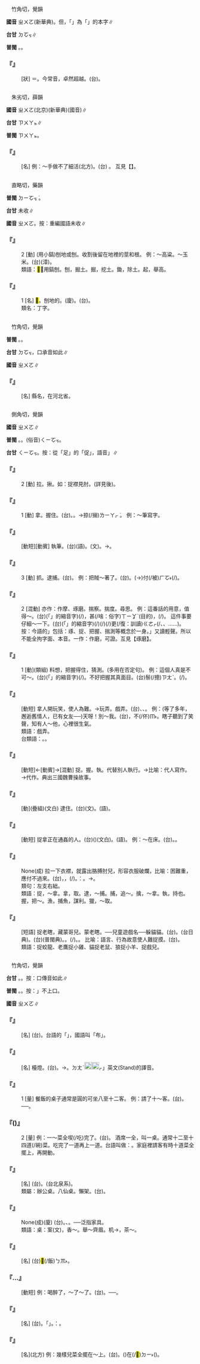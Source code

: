 
=={{ruby|卓|ㄓㄨㄛ}}==

　竹角切，覺韻

'''國音''' <rt>ㄓㄨㄛ</rt>(新華典){{ruby|＝|ㄓㄨㄛˊ}}。但，「{{ruby|卓|ㄓㄨㄛ}}」為「{{ruby|桌|ㄓㄨㄛ}}」的本字∥

'''台甘''' <rt>ㄉㆦㆶ</rt>{{ruby|。|ㄉㆦㆷ}}∥

'''普閩''' {{ruby|(文)|ㄉㆦㆶ}}。{{ruby|(白)|ㄉㆦㆷ}}。

    

==='''『{{ruby|卓|ㄓㄨㄛ}}』'''===
: [狀] ＝{{ruby|桌|ㄓㄨㄛ}}。今常音{{ruby|：|ㄓㄨㄛˊ}}，卓然超越。(台){{ruby|特|ㄉㄧㆤㆶ ͘}}{{ruby|別|ㄅㄧㄚㆵ ͘}}{{ruby|顯|ㄏㄧㄢˋ}}{{ruby|然|ㆢㄧㄢˊ}}{{ruby|/|ㄌㄧㄢˊ}}{{ruby|超|ㄑㄧㄠ}}{{ruby|出|ㄘㄨㆵ}}{{ruby|一|ㄧㆵ}}{{ruby|般|ㄅㄨㆩ}}。
    

=={{ruby|拙|ㄓㄨㄛ}}==

　朱劣切，薛韻

'''國音''' <rt>ㄓㄨㄛ</rt>(北京)(新華典){{ruby|＝|ㄓㄨㄛˊ}}(國音)∥

'''台甘''' <rt>ㄗㄨㄚㆵ</rt>∥

'''普閩''' <rt>ㄗㄨㄚㆵ</rt>。

    

==='''『{{ruby|拙|ㄓㄨㄛ}}』'''===
: [名] 例：～手做不了細活(北方)。(台){{ruby|頇|ㄏㆰ}}{{ruby|顢|ㆠㄢ˫}}{{ruby|手|ㄑㄧㄨˋ}}{{ruby|做|ㄗㄨㆤ˪}}{{ruby|/|ㄗㄜ˪}}{{ruby|無|ㆠㄜˊ}} {{ruby|幼|ㄧㄨ˪}}{{ruby|工|ㄎㄤ}}{{ruby|課|ㄎㄨㆤ˪}}{{ruby|/|ㄎㆤ˪}}。 互見【{{ruby|拙|ㄓㄨㄛˊ}}】。
    

=={{ruby|<mark>&#xf91bc;</mark>|ㄓㄨㄛ}}==

　直略切，藥韻

'''普閩''' <rt>ㄉㄧㆦㆶ ͘</rt>。

'''台甘''' 未收∥

'''國音''' <rt>ㄓㄨㄛ</rt>。按：重編國語未收∥

    

==='''『{{ruby|<mark>&#xf91bc;</mark>|ㄓㄨㄛ}}』'''===
:2  [動] (用小鎬)刨地或刨{{ruby|茬|ㄔㄚˊ}}。收割後留在地裡的莖和根。 例：～高粱。～玉米。(台){{ruby|掘|ㄍㄨㆵ ͘}}{{ruby|高|ㄍㄠ}}{{ruby|/|ㄍㄜ}}{{ruby|粱|ㄌㄧㄤˊ}}{{ruby|收|ㄒㄧㄨ}}{{ruby|割|ㄍㄨㄚㆷ}}{{ruby|後|ㄠ˫}}{{ruby|丌|ㆤ}}{{ruby|根|ㄍㄨㄣ}}{{ruby|(泉)|ㄍㄧㄣ}}(漳){{ruby|頭|ㄊㄠˊ}}。
:類語：<mark>&#xf91bc;</mark>，用鎬刨。刨，掘土。掘，挖土。鋤，除土。起，舉高。
:
    

==='''『{{ruby|<mark>&#xf91bc;</mark>|ㄓㄨㄛ}}』'''===
:1  [名] <mark>&#xf91bc;</mark>{{ruby|鉤|·ㄍㄡ}}。刨地的{{ruby|鎬|ㄍㄠˇ}}。(廈){{ruby|尖|ㄐㄧㆰ}}{{ruby|錐|ㄗㄨㄧ}}。(台){{ruby|掘|ㄍㄨㆵ ͘}}{{ruby|仔|ㄚ}}。
:類名：丁字{{ruby|鎬|ㄍㄠˇ}}。
:
    

=={{ruby|琢|ㄓㄨㄛ}}==

　竹角切，覺韻

'''普閩''' {{ruby|(文)|ㄉㄚㆶ}}。{{ruby|(白)|ㄉㆦㆶ}}。

'''台甘''' <rt>ㄉㆦㆶ</rt>，口承音如此∥

'''國音''' <rt>ㄓㄨㄛ</rt>∥

    

==='''『{{ruby|琢|ㄓㄨㄛ}}』'''===
: [名] 縣名，在河北省。
    

=={{ruby|捉|ㄓㄨㄛ}}==

　側角切，覺韻

'''國音''' <rt>ㄓㄨㄛ</rt>∥

'''普閩''' {{ruby|(文)|ㄗㄚㆶ}}。{{ruby|(白)|ㄗㆦㆶ}}。(俗音)<rt>ㄑㄧㆦㆶ</rt>。

'''台甘''' <rt>ㄑㄧㆦㆶ</rt>。按：從「足」的「促」，語音{{ruby|「|ㄗㄚㆶ}}」∥

    

==='''『{{ruby|捉|ㄓㄨㄛ}}』'''===
:2  [動] 拉。揪。如：捉襟見肘。(詳見後)。
    

==='''『{{ruby|捉|ㄓㄨㄛ}}』'''===
:1  [動] 拿。握住。(台){{ruby|擲|ㄉㆪ˫}}{{ruby|/|ㄉㆥ˫}}。{{ruby|扲|ㆣㄧㆬ˫}}。→掠(/搦)<rt>ㄌㄧㄚㆷ ͘</rt>。 例：～筆寫字。
    

==='''『{{ruby|捉|ㄓㄨㄛ}}{{ruby|筆|ㄅㄧˇ}}』'''===
: [動短][動賓] 執筆。(台){{ruby|舉|ㆣㄧㄚㆷ ͘}}{{ruby|筆|ㄅㄧㆵ}}(語)。{{ruby|執|ㄐㄧㆴ}}{{ruby|筆|ㄅㄧㆵ}}(文)。→{{ruby|寫|ㄒㄧㄚˋ}}{{ruby|文|ㆠㄨㄣˊ}}{{ruby|章|ㄐㄧㆧ}}{{ruby|/|ㄐㄧㆲ}}。
    

==='''『{{ruby|捉|ㄓㄨㄛ}}』'''===
:3  [動] 抓。逮捕。(台){{ruby|掠|ㄌㄧㄚㆷ ͘}}。 例：把賊～著了。(台){{ruby|掠|ㄌㄧㄚㆷ ͘}}{{ruby|著|ㄉㄧㄜㆷ ͘}}{{ruby|賊|ㄘㄚㆵ ͘}}{{ruby|仔|ㄚ}}。{{ruby|賊|ㄘㄚㆵ ͘}}{{ruby|仔|ㄚ}}({{ruby|乞|ㄎㄧ˪}}→){{ruby|去|ㄎㄧ˪}}付(/被)<rt>ㄏㆦ˫</rt>{{ruby|人|ㄌㄤˊ}}{{ruby|掠|ㄌㄧㄚㆷ ͘}}{{ruby|著|ㄉㄧㄜㆷ ͘}}(/{{ruby|抄|ㄙㄚ}}{{ruby|著|ㄉㄧㄜㆷ ͘}})。
    

==='''『{{ruby|捉|ㄓㄨㄛ}}{{ruby|摸|·ㄇㄛ}}』'''===
:2  [混動] 亦作：作摩、琢磨。揣察。揣度。尋思。 例：這番話的用意，值得～。(台){{ruby|伊|ㄧ}}{{ruby|<mark>&#xffb50;</mark>|ㄐㄧㆵ}}(「{{ruby|此|ㄐㄧˋ}}{{ruby|一|ㄐㄧㆵ ͘}}」的縮音字)(/{{ruby|此|ㄐㄧㆵ}}){{ruby|番|ㄏㄨㄢ}}{{ruby|所|ㄙㆦˋ}}{{ruby|講|ㄍㆲˋ}}{{ruby|丌|ㆤ}}{{ruby|話|ㄨㆤ˫}}，{{ruby|有|ㄨ˫}}甚(/啥：俗字)<rt>ㄒㄧㆩˋ</rt>{{ruby|麼|ㄇㄧㆷ ͘}}{{ruby|特|ㄉㄧㆤㆶ ͘}}{{ruby|別|ㄅㄧㄚㆵ ͘}}{{ruby|丌|ㆤ}}{{ruby|意|ㄧ˪}}{{ruby|思|ㄙㄨ˪}}(目的)，{{ruby|值|ㄉㄚㆵ ͘}}{{ruby|得|ㄉㄧㆵ}}{{ruby|<mark>&#xffcf6;</mark>|ㄌㄢˋ}}{{ruby|斟|ㄐㄧㆬ}}{{ruby|酌|ㄐㄧㆦㆶ}}(/{{ruby|詳|ㄒㄧㆲˊ}}{{ruby|細|ㄙㆤ˪}}){{ruby|想|ㄒㄧㆧ˫}}{{ruby|/|ㄒㄧㆫ˫}}{{ruby|較|ㄎㄚㆷ}}{{ruby|妥|ㄊㄜˋ}}{{ruby|當|ㄉㆲ˪}}{{ruby|咧|ㄌㆤ˪}}。 這件事要仔細～一下。(台){{ruby|<mark>&#xffb50;</mark>|ㄐㄧㆵ}}(「{{ruby|此|ㄐㄧˋ}}{{ruby|一|ㄐㄧㆵ ͘}}」的縮音字)(/{{ruby|此|ㄐㄧㆵ}}){{ruby|件|ㄍㄧㆩ˫}}{{ruby|載|ㄉㄞ˫}}(/{{ruby|戴|ㄉㄞ˪}}){{ruby|事|ㄐㄧ˪}}(/{{ruby|事|ㄉㄞ˫}}{{ruby|情|ㄐㄧ˪}}){{ruby|愛|ㄞ˪}}{{ruby|著|ㄉㄧㄜㆷ ͘}}更(/復：訓讀)<rt>ㄍㄜㆷ</rt>{{ruby|/|ㄍㄜ˪}}{{ruby|斟|ㄐㄧㆬ}}{{ruby|酌|ㄐㄧㆦㆶ}}(/{{ruby|考|ㄎㄜˋ}}{{ruby|慮|ㄌㄧ˫}}{{ruby|/|ㄌㄨ˫}}、{{ruby|檢|ㄍㄧㆰˋ}}{{ruby|討|ㄊㄜˋ}}、{{ruby|研|ㆣㄧㄢˋ}}{{ruby|究|ㄍㄧㄨ˪}}……){{ruby|較|ㄎㄚㆷ}}{{ruby|詳|ㄒㄧㆲˊ}}{{ruby|細|ㄙㄨㆤ˪}}{{ruby|/|ㄙㆤ˪}}{{ruby|咧|ㄌㆤ˪}}。按：今語的{{ruby|「|ㄓㄨㄛˊ}}{{ruby|·|ㄇㄛ}}」包括：琢{{ruby|磨|ㄇㄛˊ}}、捉{{ruby|摸|ㄇㄛˊ}}、把握、揣測等概念於一身。{{ruby|「|·ㄇㄛ}}」又讀輕聲。所以不能全拘字面、本音。一作：作磨，可證。互見【琢磨】。
    

==='''『{{ruby|捉|ㄓㄨㄛ}}{{ruby|摸|·ㄇㄛ}}』'''===
:1  [動](類組) 料想，把握得住，猜測。(多用在否定句)。 例：這個人真是不可～。(台){{ruby|<mark>&#xffb50;</mark>|ㄐㄧㆵ}}(「{{ruby|此|ㄐㄧˋ}}{{ruby|一|ㄐㄧㆵ ͘}}」的縮音字)(/{{ruby|此|ㄐㄧㆵ}}){{ruby|個|ㆤˊ}}{{ruby|人|ㄌㄤˊ}}{{ruby|真|ㄐㄧㄣ}}{{ruby|歹|ㄆㄞˋ}}{{ruby|/|ㄆㆮˋ}}{{ruby|了|ㄌㄧㄠˋ}}{{ruby|解|ㄍㄞˋ}}。不好把握其真面目。(台){{ruby|難|ㄜㆷ}}{{ruby|得|ㄉㄧㆵ}}{{ruby|掠|ㄌㄧㄚㆷ ͘}}鬃(/摠)<rt>ㄗㄤˋ</rt>。{{ruby|<mark>&#xf90ae;</mark>|ㄙㄚ}}(/{{ruby|掠|ㄌㄧㄚㆷ ͘}}){{ruby|無|ㆠㄜˊ}}{{ruby|總|ㄗㄤˋ}}。
    

==='''『{{ruby|捉|ㄓㄨㄛ}}{{ruby|弄|ㄋㄨㄥˋ}}』'''===
: [動短] 拿人開玩笑，使人為難。→玩弄。戲弄。(台){{ruby|創|ㄘㆲ˪}}{{ruby|治|ㄉㄧ˫}}、{{ruby|制|ㄐㄧ˪}}{{ruby|→|ㄐㄧㆷ}}{{ruby|治|ㄉㄧ˫}}、{{ruby|創|ㄘㆲ˪}}{{ruby|景|ㄍㄧㄥˋ}}。 例：(等了多年，邂逅舊情人，已有女友──)天呀！別～我。(台){{ruby|天|ㄊㆪ}}{{ruby|啊|ㄚㆷ}}，{{ruby|汝|ㄌㄧˋ}}不(/伓)<rt>ㆬ˫</rt>{{ruby|通|ㄊㄤ}}{{ruby|創|ㄘㆲ˪}}{{ruby|治|ㄉㄧ˫}}{{ruby|我|ㆣㄨㄚˋ}}。瞎子聽到了笑聲，知有人～他，心裡很生氣。
:類語：戲弄。
:
:台類語：{{ruby|變|ㄅㆪ˪}}{{ruby|弄|ㄌㄤ˫}}。{{ruby|滾|ㄍㄨㄣˋ}}{{ruby|笑|ㄑㄧㄜ˪}}。
:
    

==='''『{{ruby|捉|ㄓㄨㄛ}}{{ruby|刀|ㄉㄠ}}』'''===
: [動短]←[動賓]→[混動] 捉。握。執。代替別人執行。→比喻：代人寫作。→代作。典出三國魏曹操故事。
    

==='''『{{ruby|捕|ㄅㄨˇ}}{{ruby|捉|ㄓㄨㄛ}}』'''===
: [動](疊組)(文白) 逮住。(台){{ruby|捕|ㄅㆦ˫}}{{ruby|捉|ㄑㄧㆦㆶ}}(文)。{{ruby|掠|ㄌㄧㄚㆷ ͘}}(語)。
    

==='''『{{ruby|捉|ㄓㄨㄛ}}{{ruby|姦|ㄐㄧㄢ}}』'''===
: [動短] 捉拿正在通姦的人。(台){{ruby|捉|ㄑㄧㆦㆶ}}{{ruby|姦|ㄍㄢ}}({{ruby|姦|ㄍㄢ}}{{ruby|情|ㄐㄧㄥˊ}})(文白)。{{ruby|掠|ㄌㄧㄚㆷ ͘}}{{ruby|猴|ㄍㄠˊ}}(語)。 例：～在床。(台){{ruby|捉|ㄑㄧㆦㆶ}}{{ruby|姦|ㄍㄢ}}{{ruby|在|ㄗㄞ˫}}{{ruby|床|ㄘㆭˊ}}。{{ruby|<mark>&#xffa49;</mark>|ㆠㆤㆷ}}{{ruby|/|ㆠㄨㆤㆷ}}{{ruby|掠|ㄌㄧㄚㆷ ͘}}{{ruby|猴|ㄍㄠˊ}}{{ruby|著|ㄉㄧㄜㆷ ͘}}{{ruby|愛|ㄞ˪}}{{ruby|在|ㄗㄞ˫}}{{ruby|現|ㄏㄧㄢ˫}}{{ruby|場|ㄉㄧㆧˊ}}{{ruby|/|ㄉㄧㆫˊ}}。
    

==='''『{{ruby|捉|ㄓㄨㄛ}}{{ruby|襟|ㄐㄧㄣ}}{{ruby|見|ㄐㄧㄢˋ}}{{ruby|肘|ㄓㄡˇ}}』'''===
: None(成) 拉一下衣襟，就露出胳膊肘兒，形容衣服破爛，比喻：困難{{ruby|重|ㄔㄨㄥˊ}}重，應付不過來。(台){{ruby|穿|ㄑㄧㄥ˫}}{{ruby|一|ㄐㄧㆵ ͘}}{{ruby|領|ㄋㄧㄚˋ}}{{ruby|衫|ㄙㆩ}}，{{ruby|胸|ㄏㄧㄥ}}{{ruby|前|ㄐㄧㄥˊ}}{{ruby|領|ㄋㄧㄚˋ}}{{ruby|拾|ㄎㄧㄜㆷ}}{{ruby|倚|ㄨㄚˋ}}{{ruby|來|ㄌㄞˊ}}，{{ruby|手|ㄑㄧㄨˋ}}{{ruby|股|ㄍㆦˋ}}{{ruby|頭|ㄊㄠˊ}}{{ruby|著|ㄉㄧㄜㆷ}}(/{{ruby|都|ㄉㄜ˫}}){{ruby|走|ㄗㄠˋ}}{{ruby|出|ㄘㄨㆵ}}{{ruby|來|·ㄌㄞˊ}}{{ruby|看|ㄎㄨㆩ˪}}{{ruby|人|ㄌㄤˊ}}。{{ruby|比|ㄅㄧˋ}}{{ruby|喻|ㆡㄨ˫}}{{ruby|/|ㄌㄨ˫}}：{{ruby|貧|ㄅㄧㄣˊ}}{{ruby|窮|ㄍㄧㄥˊ}}{{ruby|散|ㄙㄢˋ}}{{ruby|赤|ㄑㄧㄚㆷ}}。→{{ruby|顧|ㄍㆦ˪}}{{ruby|一|ㄐㄧㆵ ͘}}{{ruby|<mark>&#xffa45;</mark>|ㆠㆤ˫}}{{ruby|/|ㆠㄨㆤ˫}}{{ruby|顧|ㄍㆦ˪}}{{ruby|得|ㄉㄧㆵ}}{{ruby|二|ㄋㆭ˫}}{{ruby|/|ㄌㄧ˫}}。
:類句：左支右絀。
:
:類語：捉，～拿。拿，取。逮，～捕。捕，追～。擒，～拿。執，持也。握，把～。漁，捕魚，謀利。獵，～取。
:
    

==='''『{{ruby|捉|ㄓㄨㄛ}}{{ruby|迷|ㄇㄧˊ}}{{ruby|藏|ㄘㄤˊ}}』'''===
: [短語] 捉老瞎，藏蒙哥兒。蒙老瞎。──兒童遊戲名──躲貓貓。(台){{ruby|覕|ㆠㄧㆷ}}{{ruby|掩|ㆰ˫}}{{ruby|貓|ㄧㆯ}}。{{ruby|匿|ㄌㄧㆤㆶ ͘}}{{ruby|頷|ㆰ˫}}{{ruby|貓|ㄋㄧㄠ}}(台日典)。(台){{ruby|覕|ㆠㄧㆷ}}{{ruby|肖|ㄒㄧㄜ}}{{ruby|<mark>&#xffbf6;</mark>|ㄘㄨㆤ˫}}(普閩典)。{{ruby|佔|ㄐㄧㆰ˪}}{{ruby|柱|ㄊㄧㄠ˫}}{{ruby|鬼|ㄍㄨㄧˋ}}。{{ruby|掩|ㆭ}}{{ruby|水|ㄗㄨㄧˋ}}{{ruby|牛|ㆣㄨˊ}}(/{{ruby|魚|ㄏㄧˊ}}{{ruby|/|ㄏㄨˊ}})。{{ruby|掩|ㆭ}}{{ruby|咯|ㄍㆦㆶ ͘}}{{ruby|雞|ㄍㄨㆤ}}{{ruby|/|ㄍㆤ}}。 比喻：語言、行為故意使人難捉摸。(台){{ruby|掠|ㄌㄧㄚㆷ ͘}}{{ruby|龜|ㄍㄨ}}{{ruby|走|ㄗㄠˋ}}{{ruby|鱉|ㆠㄧㆷ}}。
:類語：捉蛟龍、老鷹捉小雞、貓捉老鼠、狼捉小羊、捉戲兒。
:
    

=={{ruby|桌|ㄓㄨㄛ}}==

　竹角切，覺韻

'''台甘''' {{ruby|(文)|ㄉㆦㆶ}}。{{ruby|(語)|ㄉㄜㆷ}}。按：口傳音如此∥

'''普閩''' {{ruby|(文)|ㄉㄚㆶ}}。{{ruby|(白)|ㄉㆦㆶ}}{{ruby|。|ㄉㄜㆷ}}。按：{{ruby|「|ㄉㆦㆶ}}」不上口。

'''國音''' <rt>ㄓㄨㄛ</rt>∥

    

==='''『{{ruby|桌|ㄓㄨㄛ}}{{ruby|布|ㄅㄨˋ}}』'''===
: [名] (台){{ruby|桌|ㄉㄜㆷ}}{{ruby|巾|ㄍㄨㄣ}}{{ruby|/|ㄍㄧㄣ}}。台語的「{{ruby|桌|ㄉㄜㆷ}}{{ruby|布|ㄅㆦ˪}}」，國語叫「{{ruby|抹|ㄇㄛˇ}}布」。
    

==='''『{{ruby|桌|ㄓㄨㄛ}}{{ruby|燈|ㄉㄥ}}』'''===
: [名] 檯燈。(台){{ruby|桌|ㄉㄜㆷ}}{{ruby|頭|ㄊㄠˊ}}{{ruby|燈|ㄉㄧㄥ}}。→{{ruby|檯|ㄉㄞˊ}}{{ruby|燈|ㄉㄧㄥ}}。{{ruby|「|ㄙㄨ}}<rt>ㄉㄤˋ</rt>[[File:fa47.png|20px]][[File:fa63.png|20px]]<rt>ㆷ</rt>」英文(Stand)的譯音。
    

==='''『{{ruby|桌|ㄓㄨㄛ}}』'''===
:1  [量] 餐飯的桌子通常是圓的可坐八至十二客。 例：請了十～客。(台){{ruby|請|ㄑㄧㆩˋ}}{{ruby|十|ㄗㄚㆴ ͘}}{{ruby|塊|ㄉㆤ˪}}{{ruby|桌|ㄉㄜㆷ}}。──{{ruby|開|ㄎㄨㄧ}}{{ruby|十|ㄗㄚㆴ ͘}}{{ruby|桌|ㄉㄜㆷ}}{{ruby|丌|ㆤ}}{{ruby|菜|ㄘㄞ˪}}。
    

==='''『{{ruby|桌|ㄓㄨㄛ}}({{ruby|兒|ㄦ}})』'''===
:2  [量] 例：一～菜全喫(/吃)完了。(台){{ruby|歸|ㄍㄨㄧ}}{{ruby|桌|ㄉㄜㆷ}}{{ruby|菜|ㄘㄞ˪}}{{ruby|食|ㄐㄧㄚㆷ ͘}}{{ruby|了|ㄌㄧㄠˋ}}{{ruby|了|ㄌㄧㄠˋ}}。 酒席一全{{ruby|分|ㄈㄣˋ}}，叫一桌。通常十二至十四道(/碗)菜。吃完了一道再上一道。台語叫做：{{ruby|隨|ㄙㄨㄧˊ}}{{ruby|碗|ㄨㆩˋ}}{{ruby|出|ㄘㄨㆵ}}。家庭裡請客有時十道菜全擺上，再開動。
    

==='''『{{ruby|書|ㄕㄨ}}{{ruby|桌|ㄓㄨㄛ}}』'''===
: [名] (台){{ruby|讀|ㄊㄚㆶ ͘}}{{ruby|冊|ㄘㆤㆷ}}{{ruby|桌|ㄉㄜㆷ}}。{{ruby|書|ㄗㄨ}}(台北泉系){{ruby|桌|ㄉㄜㆷ}}{{ruby|仔|ㄚ}}。
:類屬：辦公桌。八仙桌。懶架。(台){{ruby|几|ㄍㄧˋ}}{{ruby|桌|ㄉㄜㆷ}}。
:
    

==='''『{{ruby|桌|ㄓㄨㄛ}}{{ruby|椅|ㄧˇ}}{{ruby|板|ㄅㄢˇ}}{{ruby|凳|ㄉㄥˋ}}』'''===
: None(成)(廈) (台){{ruby|眠|ㆠㄧㄣˊ}}{{ruby|床|ㄘㆭˊ}}{{ruby|椅|ㄧˋ}}{{ruby|桌|ㄉㄜㆷ}}。{{ruby|椅|ㄧˋ}}{{ruby|仔|ㄚ}}、{{ruby|桌|ㄉㄜㆷ}}{{ruby|仔|ㄚ}}。──泛指家具。
:類語：桌：案(文)，香～。舉～齊眉。机→{{ruby|几|ㄐㄧ}}，茶～。
:
    

==='''『{{ruby|飯|ㄈㄢˋ}}{{ruby|桌|ㄓㄨㄛ}}』'''===
: [名] (台){{ruby|食|ㄐㄧㄚㆷ ͘}}<mark>&#xffad1;</mark>(/飯)<rt>ㄅㆭ˫</rt>{{ruby|桌|ㄉㄜㆷ}}。
    

==='''『{{ruby|溜|ㄌㄧㄡ}}…{{ruby|桌|ㄓㄨㄛ}}』'''===
: [動短] 例：喝醉了，～了～了。(台){{ruby|酒|ㄐㄧㄨˋ}}{{ruby|醉|ㄗㄨㄧ˪}}{{ruby|蝹|ㄨㄣ}}{{ruby|對|ㄉㄨㄧ˪}}{{ruby|桌|ㄉㄜㆷ}}{{ruby|腳|ㄎㄚ}}{{ruby|落|ㄌㄜㆷ ͘}}{{ruby|去|ㄎㄧ˪}}。──{{ruby|大|ㄉㄨㄚ˫}}{{ruby|醉|ㄗㄨㄧ˪}}。
    

==='''『{{ruby|桌|ㄓㄨㄛ}}{{ruby|子|·ㄗˇ}}』'''===
: [名] (台){{ruby|桌|ㄉㄜㆷ}}{{ruby|仔|ㄚ}}。{{ruby|可|ㄎㄜˋ}}{{ruby|以|ㄧˋ}}{{ruby|單|ㄉㄢ}}{{ruby|稱|ㄑㄧㄥ}}「{{ruby|桌|ㄉㄜㆷ}}」。{{ruby|如|ㄌㄨˊ}}：{{ruby|<mark>&#xffb58;</mark>|ㆣㄧㄚˋ}}{{ruby|椅|ㄧˋ}}{{ruby|<mark>&#xffb58;</mark>|ㆣㄧㄚˊ}}{{ruby|桌|ㄉㄜㆷ}}。
    

==='''『{{ruby|桌|ㄓㄨㄛ}}{{ruby|兒|ㄦ}}』'''===
: [名](北方) 例：幾樣兒菜全擺在～上。(台){{ruby|幾|ㄍㄨㄧˋ}}{{ruby|項|ㄏㄤ˫}}{{ruby|仔|ㄚ}}{{ruby|菜|ㄘㄞ˪}}。({{ruby|貯|ㄉㄨㆤˋ}}{{ruby|/|ㄉㆤˋ}}{{ruby|在|ㄉㄧ˫}}{{ruby|碗|ㄨㆩˋ}}{{ruby|公|ㄍㆲ}}{{ruby|丌|ㆤ}}{{ruby|菜|ㄘㄞ˪}}{{ruby|餚|ㄫㄠˊ}}){{ruby|攏|ㄌㆲˋ}}{{ruby|總|ㄗㆲˋ}}{{ruby|排|ㄅㄞˊ}}{{ruby|排|ㄅㄞˊ}}在(/<mark>&#xf9853;</mark>)<rt>ㄉㄧ˫</rt>{{ruby|桌|ㄉㄜㆷ}}({{ruby|仔|ㄚ}}){{ruby|頂|ㄉㄧㄥˋ}}。
    
